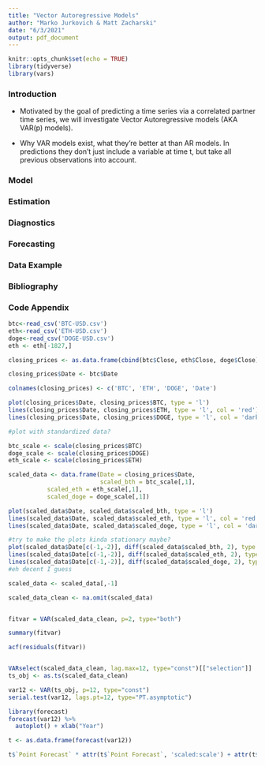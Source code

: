 ```yaml
---
title: "Vector Autoregressive Models"
author: "Marko Jurkovich & Matt Zacharski"
date: "6/3/2021"
output: pdf_document
---
```


```r
knitr::opts_chunk$set(echo = TRUE)
library(tidyverse)
library(vars)
```

### Introduction

- Motivated by the goal of predicting a time series via a correlated partner time series, we will investigate Vector Autoregressive models (AKA VAR(p) models). 

- Why VAR models exist, what they're better at than AR models. In predictions they don't just include a variable at time t, but take all previous observations into account.

### Model

### Estimation

### Diagnostics

### Forecasting

### Data Example

### Bibliography

### Code Appendix

```r
btc<-read_csv('BTC-USD.csv')
eth<-read_csv('ETH-USD.csv')
doge<-read_csv('DOGE-USD.csv')
eth <- eth[-1827,]

closing_prices <- as.data.frame(cbind(btc$Close, eth$Close, doge$Close))

closing_prices$Date <- btc$Date

colnames(closing_prices) <- c('BTC', 'ETH', 'DOGE', 'Date')

plot(closing_prices$Date, closing_prices$BTC, type = 'l')
lines(closing_prices$Date, closing_prices$ETH, type = 'l', col = 'red')
lines(closing_prices$Date, closing_prices$DOGE, type = 'l', col = 'dark green')

#plot with standardized data?

btc_scale <- scale(closing_prices$BTC)
doge_scale <- scale(closing_prices$DOGE)
eth_scale <- scale(closing_prices$ETH)

scaled_data <- data.frame(Date = closing_prices$Date,
                          scaled_bth = btc_scale[,1],
           scaled_eth = eth_scale[,1],
           scaled_doge = doge_scale[,1])

plot(scaled_data$Date, scaled_data$scaled_bth, type = 'l')
lines(scaled_data$Date, scaled_data$scaled_eth, type = 'l', col = 'red')
lines(scaled_data$Date, scaled_data$scaled_doge, type = 'l', col = 'dark green')

#try to make the plots kinda stationary maybe?
plot(scaled_data$Date[c(-1,-2)], diff(scaled_data$scaled_bth, 2), type = 'l')
lines(scaled_data$Date[c(-1,-2)], diff(scaled_data$scaled_eth, 2), type = 'l', col = 'red')
lines(scaled_data$Date[c(-1,-2)], diff(scaled_data$scaled_doge, 2), type = 'l', col = 'dark green')
#eh decent I guess

scaled_data <- scaled_data[,-1]

scaled_data_clean <- na.omit(scaled_data)


fitvar = VAR(scaled_data_clean, p=2, type="both")

summary(fitvar)

acf(residuals(fitvar))


VARselect(scaled_data_clean, lag.max=12, type="const")[["selection"]]
ts_obj <- as.ts(scaled_data_clean)

var12 <- VAR(ts_obj, p=12, type="const")
serial.test(var12, lags.pt=12, type="PT.asymptotic")

library(forecast)
forecast(var12) %>%
  autoplot() + xlab("Year")

t <- as.data.frame(forecast(var12))

t$`Point Forecast` * attr(t$`Point Forecast`, 'scaled:scale') + attr(t$`Point Forecast`, 'scaled:center')


```